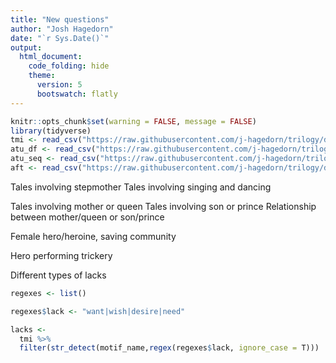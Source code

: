```yaml
---
title: "New questions"
author: "Josh Hagedorn" 
date: "`r Sys.Date()`"
output: 
  html_document:
    code_folding: hide
    theme:
      version: 5
      bootswatch: flatly
---
```


```r
knitr::opts_chunk$set(warning = FALSE, message = FALSE)
library(tidyverse)
tmi <- read_csv("https://raw.githubusercontent.com/j-hagedorn/trilogy/d57c2cefd0b216c8ce5c251f618c3e931c732d0a/data/tmi.csv")
atu_df <- read_csv("https://raw.githubusercontent.com/j-hagedorn/trilogy/d57c2cefd0b216c8ce5c251f618c3e931c732d0a/data/atu_df.csv")
atu_seq <- read_csv("https://raw.githubusercontent.com/j-hagedorn/trilogy/d57c2cefd0b216c8ce5c251f618c3e931c732d0a/data/atu_seq.csv")
aft <- read_csv("https://raw.githubusercontent.com/j-hagedorn/trilogy/d57c2cefd0b216c8ce5c251f618c3e931c732d0a/data/aft.csv")
```


Tales involving stepmother
Tales involving singing and dancing

Tales involving mother or queen
Tales involving son or prince
Relationship between mother/queen or son/prince

Female hero/heroine, saving community

Hero performing trickery

Different types of lacks


```r
regexes <- list()

regexes$lack <- "want|wish|desire|need"

lacks <-
  tmi %>%
  filter(str_detect(motif_name,regex(regexes$lack, ignore_case = T)))

```



















